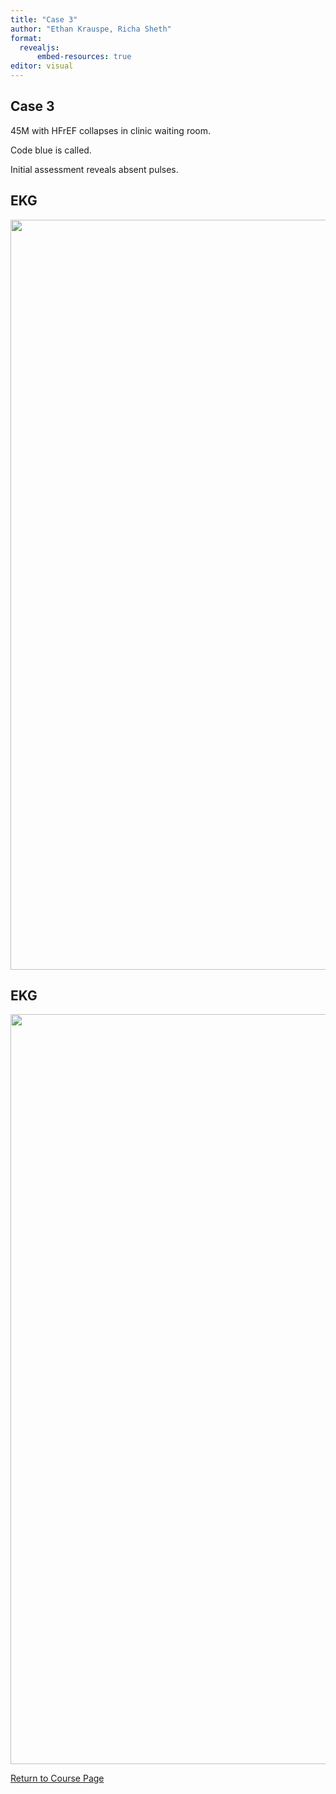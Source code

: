 ```yaml
---
title: "Case 3"
author: "Ethan Krauspe, Richa Sheth"
format: 
  revealjs:
      embed-resources: true
editor: visual
---
```


## Case 3

45M with HFrEF collapses in clinic waiting room.

Code blue is called.

Initial assessment reveals absent pulses. 

## EKG
![](images/clipboard-584294119.png){width="1200"}

## EKG

![](images/clipboard-2930864057.png){width="1200"}

[Return to Course Page](../ "Course Page")
